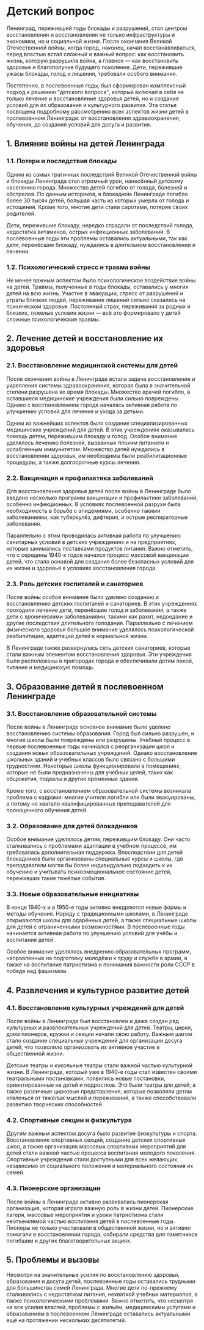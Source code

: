 # Детский вопрос

Ленинград, переживший годы блокады и разрушений, стал центром восстановления и восстановления не только инфраструктуры и экономики, но и социальной жизни. После окончания Великой Отечественной войны, когда город, наконец, начал восстанавливаться, перед властью встал сложный и важный вопрос: как восстановить жизнь, которую разрушила война, а главное — как восстановить здоровье и благополучие будущего поколения. Дети, пережившие ужасы блокады, голод и лишения, требовали особого внимания.

Постепенно, в послевоенные годы, был сформирован комплексный подход к решению "детского вопроса", который включал в себя не только лечение и восстановление здоровья детей, но и создание условий для их образования и культурного развития. Эта статья посвящена подробному рассмотрению всех аспектов жизни детей в послевоенном Ленинграде: от восстановления здравоохранения, обучения, до создания условий для досуга и развития.

## 1. Влияние войны на детей Ленинграда

### 1.1. Потери и последствия блокады

Одним из самых трагичных последствий Великой Отечественной войны и блокады Ленинграда стал огромный урон, нанесённый детскому населению города. Множество детей погибло от голода, болезней и обстрелов. По данным историков, в блокадном Ленинграде погибло более 30 тысяч детей, большая часть из которых умерла от голода и истощения. Кроме того, многие дети стали сиротами, потеряв своих родителей.

Дети, пережившие блокаду, нередко страдали от последствий голода, недостатка витаминов, острых инфекционных заболеваний. В послевоенные годы эти проблемы оставались актуальными, так как дети, перенёсшие блокаду, нуждались в длительном восстановлении и лечении.

### 1.2. Психологический стресс и травма войны

Не менее важным аспектом было психологическое воздействие войны на детей. Травмы, полученные в годы блокады, оставались у многих детей на всю жизнь. Участие в эвакуации, стресс от разрушений и утраты близких людей, переживание лишений сильно сказались на психическом здоровье. Постоянный страх, переживания за родных и близких, тяжелые условия жизни — всё это формировало у детей сложные психологические травмы.

## 2. Лечение детей и восстановление их здоровья

### 2.1. Восстановление медицинской системы для детей

После окончания войны в Ленинграде встала задача восстановления и укрепления системы здравоохранения, которая была в значительной степени разрушена во время блокады. Множество врачей погибло, а оставшиеся медицинские учреждения были сильно повреждены. Однако с восстановлением города началась активная работа по улучшению условий для лечения и ухода за детьми.

Одним из важнейших аспектов было создание специализированных медицинских учреждений для детей. В этих учреждениях оказывалась помощь детям, пережившим блокаду и голод. Особое внимание уделялось лечению болезней, вызванных плохим питанием и ослабленным иммунитетом. Множество детей нуждались в восстановлении здоровья, им необходимы были реабилитационные процедуры, а также долгосрочные курсы лечения.

### 2.2. Вакцинация и профилактика заболеваний

Для восстановления здоровья детей после войны в Ленинграде было введено несколько программ вакцинации и профилактики заболеваний, особенно инфекционных. В условиях послевоенной разрухи была необходимость в борьбе с эпидемиями, особенно такими заболеваниями, как туберкулёз, дифтерия, и острые респираторные заболевания.

Параллельно с этим проводилась активная работа по улучшению санитарных условий в детских учреждениях и на предприятиях, которые занимались поставками продуктов питания. Важно отметить, что с середины 1940-х годов начался процесс массовой вакцинации детей, что стало основой для создания более безопасных условий для их жизни и здоровья в условиях восстановления города.

### 2.3. Роль детских госпиталей и санаториев

После войны особое внимание было уделено созданию и восстановлению детских госпиталей и санаториев. В этих учреждениях проходили лечение дети, перенёсшие голод и заболевания, а также дети с хроническими заболеваниями, такими как рахит, недоедание и другие последствия длительного голодания. Параллельно с лечением физического здоровья большое внимание уделялось психологической реабилитации, адаптации детей к нормальной жизни.

В Ленинграде также развернулась сеть детских санаториев, которые стали важным элементом восстановления здоровья. Эти учреждения были расположены в пригородах города и обеспечивали детям покой, питание и медицинскую помощь.

## 3. Образование детей в послевоенном Ленинграде

### 3.1. Восстановление образовательной системы

После войны в Ленинграде основное внимание было уделено восстановлению системы образования. Город был сильно разрушен, и многие школы были повреждены или разрушены. Учебный процесс в первые послевоенные годы начинался с реорганизации школ и создания новых образовательных учреждений. Однако восстановление школьных зданий и учебных классов было связано с большими трудностями. Некоторые школы функционировали в помещениях, которые не были предназначены для учебных целей, таких как общежития, подвалы и другие временные здания.

Кроме того, с восстановлением образовательной системы возникала проблема с кадрами: многие учителя погибли или были эвакуированы, а потому не хватало квалифицированных преподавателей для полноценного обучения детей.

### 3.2. Образование для детей блокадников

Особое внимание уделялось детям, пережившим блокаду. Они часто сталкивались с проблемами адаптации в учебном процессе, им требовалась дополнительная поддержка. Впоследствии для детей блокадников были организованы специальные курсы и школы, где преподаватели могли бы более индивидуально подходить к их обучению и учитывать психоэмоциональное состояние детей, переживших такие тяжёлые события.

### 3.3. Новые образовательные инициативы

В конце 1940-х и в 1950-е годы активно внедряются новые формы и методы обучения. Наряду с традиционными школами, в Ленинграде открываются школы для одарённых детей, а также специальные школы для детей с ограниченными возможностями. В послевоенные годы начинается активная работа по улучшению условий для учёбы и воспитания детей.

Особое внимание уделялось внедрению образовательных программ, направленных на подготовку молодёжи к труду и службе в армии, а также на воспитание патриотизма и понимания важности роли СССР в победе над фашизмом.

## 4. Развлечения и культурное развитие детей

### 4.1. Восстановление культурных учреждений для детей

После войны в Ленинграде был восстановлен и даже создан ряд культурных и развлекательных учреждений для детей. Театры, цирки, дома пионеров, кружки и секции начали свою работу. Важным шагом стало создание специальных учреждений для организации досуга детей, что позволило организовать их активное участие в общественной жизни.

Детские театры и кукольные театры стали важной частью культурной жизни. В Ленинграде, который уже в 1940-е годы стал известен своими театральными постановками, появились новые постановки, ориентированные на детей и подростков. Это были театры для детей, а также различные цирковые представления, которые позволяли детям отвлечься от тяжёлых мыслей и переживаний, а также способствовали развитию творческих способностей.

### 4.2. Спортивные секции и физкультура

Другим важным аспектом досуга было развитие физкультуры и спорта. Восстановление спортивных секций, создание детских спортивных школ, а также организация массовых спортивных мероприятий для детей стали важной частью процесса воспитания молодого поколения. Спортивные учреждения стали доступными для всех желающих, независимо от социального положения и материального состояния их семей.

### 4.3. Пионерские организации

После войны в Ленинграде активно развивалась пионерская организация, которая играла важную роль в жизни детей. Пионерские лагеря, массовые мероприятия и уроки патриотизма стали неотъемлемой частью воспитания детей в послевоенные годы. Пионеры не только участвовали в общественной жизни, но и активно помогали в восстановлении города, собирали средства для памятников погибшим и других благотворительных акциях.

## 5. Проблемы и вызовы

Несмотря на значительные усилия по восстановлению здоровья, образования и досуга детей, послевоенные годы оставались трудными для большинства семей Ленинграда. Многие дети по-прежнему сталкивались с недостатком питания, нехваткой учебных материалов, а также психологическими проблемами. Важно отметить, что несмотря на все усилия властей, проблемы с жильём, медицинскими услугами и образованием в послевоенном Ленинграде оставались актуальными ещё на протяжении нескольких десятилетий.
